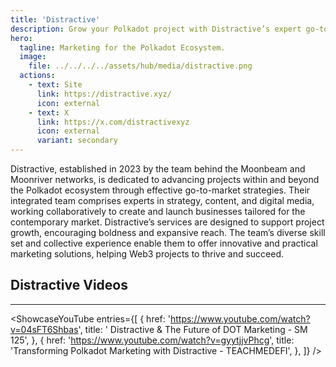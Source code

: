 ```yaml
---
title: 'Distractive'
description: Grow your Polkadot project with Distractive’s expert go-to-market strategies. Trusted team behind Moonbeam and Moonriver.
hero:
  tagline: Marketing for the Polkadot Ecosystem.
  image: 
    file: ../../../../assets/hub/media/distractive.png
  actions:
    - text: Site
      link: https://distractive.xyz/
      icon: external
    - text: X
      link: https://x.com/distractivexyz
      icon: external
      variant: secondary
---
```



Distractive, established in 2023 by the team behind the Moonbeam and Moonriver networks, is dedicated to advancing projects within and beyond the Polkadot ecosystem through effective go-to-market strategies. Their integrated team comprises experts in strategy, content, and digital media, working collaboratively to create and launch businesses tailored for the contemporary market. Distractive’s services are designed to support project growth, encouraging boldness and expansive reach. The team’s diverse skill set and collective experience enable them to offer innovative and practical marketing solutions, helping Web3 projects to thrive and succeed.


## Distractive Videos
----------------
<ShowcaseYouTube
  entries={[
          {
      href: 'https://www.youtube.com/watch?v=04sFT6Shbas',
      title: ' Distractive & The Future of DOT Marketing - SM 125',
     },
      {
      href: 'https://www.youtube.com/watch?v=gyytjjvPhcg',
      title: 'Transforming Polkadot Marketing with Distractive - TEACHMEDEFI',
    },
  ]}
/>